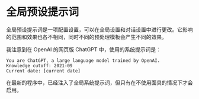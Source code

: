 # 全局预设提示词

全局预设提示词是一项配置设置，可以在全局设置和对话设置中进行更改。它影响的范围和效果也各不相同，同时不同的预处理模板会产生不同的效果。

我注意到在 OpenAI 的网页版 ChatGPT 中，使用的系统提示词是：

````
You are ChatGPT, a large language model trained by OpenAI.
Knowledge cutoff: 2021-09
Current date: [current date]
````

在最新的程序中，已经注入了全局系统提示词，但只有在不使用面具的情况下才会启用。
